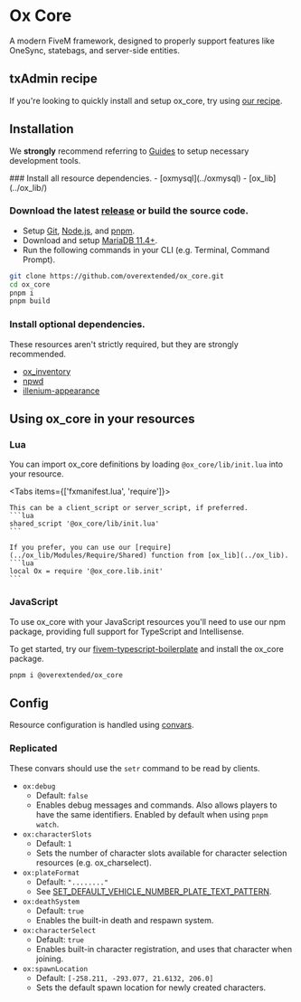 
# Ox Core

<ResourceLinks repo="https://github.com/overextended/ox_core" />

A modern FiveM framework, designed to properly support features like OneSync, statebags, and server-side entities.

## txAdmin recipe

If you're looking to quickly install and setup ox_core, try using [our recipe](https://github.com/overextended/txAdminRecipe).

## Installation

<Callout type="info">

We **strongly** recommend referring to [Guides](../guides) to setup necessary development tools.

</Callout>

<Steps>
### Install all resource dependencies.
- [oxmysql](../oxmysql)
- [ox_lib](../ox_lib/)

### Download the latest [release](https://github.com/overextended/ox_core/releases/latest) or build the source code.

- Setup [Git](../guides/git), [Node.js](../guides/nodejs), and [pnpm](../guides/pnpm).
- Download and setup [MariaDB 11.4+](https://mariadb.com/downloads/community/community-server/).
- Run the following commands in your CLI (e.g. Terminal, Command Prompt).

```bash
git clone https://github.com/overextended/ox_core.git
cd ox_core
pnpm i
pnpm build
```

### Install optional dependencies.

These resources aren't strictly required, but they are strongly recommended.

- [ox_inventory](../ox_inventory/)
- [npwd](https://github.com/project-error/npwd)
- [illenium-appearance](https://github.com/iLLeniumStudios/illenium-appearance/archive/refs/heads/main.zip)

</Steps>

## Using ox_core in your resources

### Lua

You can import ox_core definitions by loading `@ox_core/lib/init.lua` into your resource.

<Tabs items={['fxmanifest.lua', 'require']}>
  <Tab>

    This can be a client_script or server_script, if preferred.
    ```lua
    shared_script '@ox_core/lib/init.lua'
    ```

  </Tab>
  <Tab>

    If you prefer, you can use our [require](../ox_lib/Modules/Require/Shared) function from [ox_lib](../ox_lib).
    ```lua
    local Ox = require '@ox_core.lib.init'
    ```

  </Tab>
</Tabs>

### JavaScript

To use ox_core with your JavaScript resources you'll need to use our npm package, providing full support for TypeScript and Intellisense.

<NpmButton link="https://www.npmjs.com/package/@overextended/ox_core" />

To get started, try our [fivem-typescript-boilerplate](https://github.com/overextended/fivem-typescript-boilerplate) and install the ox_core package.

```bash
pnpm i @overextended/ox_core
```

## Config

Resource configuration is handled using [convars](https://docs.fivem.net/docs/scripting-reference/convars/).

### Replicated

These convars should use the `setr` command to be read by clients.

- `ox:debug`
  - Default: `false`
  - Enables debug messages and commands. Also allows players to have the same identifiers. Enabled by default when using `pnpm watch`.
- `ox:characterSlots`
  - Default: `1`
  - Sets the number of character slots available for character selection resources (e.g. ox_charselect).
- `ox:plateFormat`
  - Default: `"........"`
  - See [SET_DEFAULT_VEHICLE_NUMBER_PLATE_TEXT_PATTERN](https://docs.fivem.net/natives/?_0x79780FD2).
- `ox:deathSystem`
  - Default: `true`
  - Enables the built-in death and respawn system.
- `ox:characterSelect`
  - Default: `true`
  - Enables built-in character registration, and uses that character when joining.
- `ox:spawnLocation`
  - Default: `[-258.211, -293.077, 21.6132, 206.0]`
  - Sets the default spawn location for newly created characters.
  
